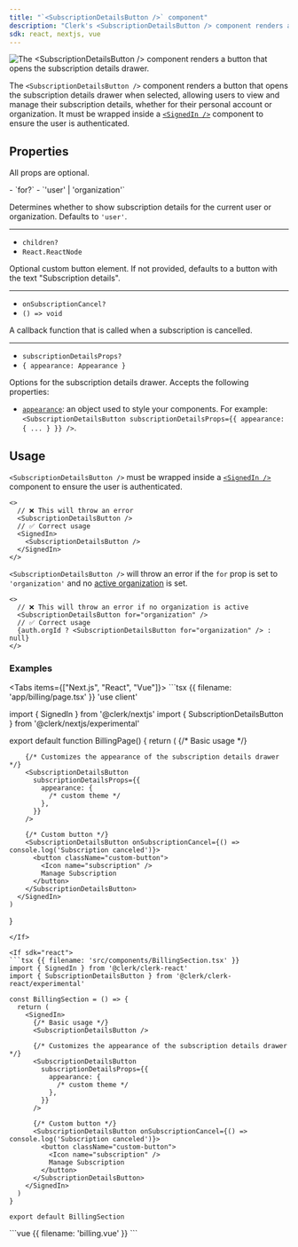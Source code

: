 ```yaml
---
title: "`<SubscriptionDetailsButton />` component"
description: "Clerk's <SubscriptionDetailsButton /> component renders a button that opens the subscription details drawer."
sdk: react, nextjs, vue
---
```


![The \<SubscriptionDetailsButton /> component renders a button that opens the subscription details drawer.](/docs/images/ui-components/subscription.png)

The `<SubscriptionDetailsButton />` component renders a button that opens the subscription details drawer when selected, allowing users to view and manage their subscription details, whether for their personal account or organization. It must be wrapped inside a [`<SignedIn />`](/docs/components/control/signed-in) component to ensure the user is authenticated.

<Include src="_partials/billing/billing-experimental" />

## Properties

All props are optional.

<Properties>
  - `for?`
  - `'user' | 'organization'`

  Determines whether to show subscription details for the current user or organization. Defaults to `'user'`.

  ---

  - `children?`
  - `React.ReactNode`

  Optional custom button element. If not provided, defaults to a button with the text "Subscription details".

  ---

  - `onSubscriptionCancel?`
  - `() => void`

  A callback function that is called when a subscription is cancelled.

  ---

  - `subscriptionDetailsProps?`
  - `{ appearance: Appearance }`

  Options for the subscription details drawer. Accepts the following properties:

  - [`appearance`](/docs/customization/overview): an object used to style your components. For example: `<SubscriptionDetailsButton subscriptionDetailsProps={{ appearance: { ... } }} />`.
</Properties>

## Usage

`<SubscriptionDetailsButton />` must be wrapped inside a [`<SignedIn />`](/docs/components/control/signed-in) component to ensure the user is authenticated.

```tsx
<>
  // ❌ This will throw an error
  <SubscriptionDetailsButton />
  // ✅ Correct usage
  <SignedIn>
    <SubscriptionDetailsButton />
  </SignedIn>
</>
```

`<SubscriptionDetailsButton />` will throw an error if the `for` prop is set to `'organization'` and no [active organization](!active-organization) is set.

```tsx
<>
  // ❌ This will throw an error if no organization is active
  <SubscriptionDetailsButton for="organization" />
  // ✅ Correct usage
  {auth.orgId ? <SubscriptionDetailsButton for="organization" /> : null}
</>
```

### Examples

<Tabs items={["Next.js", "React", "Vue"]}>
  <Tab>
    ```tsx {{ filename: 'app/billing/page.tsx' }}
    'use client'

  import { SignedIn } from '@clerk/nextjs'
  import { SubscriptionDetailsButton } from '@clerk/nextjs/experimental'

  export default function BillingPage() {
    return (
      <SignedIn>
        {/* Basic usage */}
        <SubscriptionDetailsButton />

        {/* Customizes the appearance of the subscription details drawer */}
        <SubscriptionDetailsButton
          subscriptionDetailsProps={{
            appearance: {
              /* custom theme */
            },
          }}
        />

        {/* Custom button */}
        <SubscriptionDetailsButton onSubscriptionCancel={() => console.log('Subscription canceled')}>
          <button className="custom-button">
            <Icon name="subscription" />
            Manage Subscription
          </button>
        </SubscriptionDetailsButton>
      </SignedIn>
    )
  }
  ```
</If>

<If sdk="react">
  ```tsx {{ filename: 'src/components/BillingSection.tsx' }}
  import { SignedIn } from '@clerk/clerk-react'
  import { SubscriptionDetailsButton } from '@clerk/clerk-react/experimental'

  const BillingSection = () => {
    return (
      <SignedIn>
        {/* Basic usage */}
        <SubscriptionDetailsButton />

        {/* Customizes the appearance of the subscription details drawer */}
        <SubscriptionDetailsButton
          subscriptionDetailsProps={{
            appearance: {
              /* custom theme */
            },
          }}
        />

        {/* Custom button */}
        <SubscriptionDetailsButton onSubscriptionCancel={() => console.log('Subscription canceled')}>
          <button className="custom-button">
            <Icon name="subscription" />
            Manage Subscription
          </button>
        </SubscriptionDetailsButton>
      </SignedIn>
    )
  }

  export default BillingSection
  ```
</If>

<If sdk="vue">
  ```vue {{ filename: 'billing.vue' }}
  <script setup lang="ts">
  import { SignedIn } from '@clerk/vue'
  import { SubscriptionDetailsButton } from '@clerk/vue/experimental'
  </script>

  <template>
    <SignedIn>
      <!-- Basic usage -->
      <SubscriptionDetailsButton />

      <!-- Customizes the appearance of the subscription details drawer -->
      <SubscriptionDetailsButton
        :subscriptionDetailsProps="{
          appearance: {
            /* custom theme */
          },
        }"
      />

      <!-- Custom button -->
      <SubscriptionDetailsButton :onSubscriptionCancel="() => console.log('Subscription canceled')">
        <button class="custom-button">Manage Subscription</button>
      </SubscriptionDetailsButton>
    </SignedIn>
  </template>
  ```
</If>
